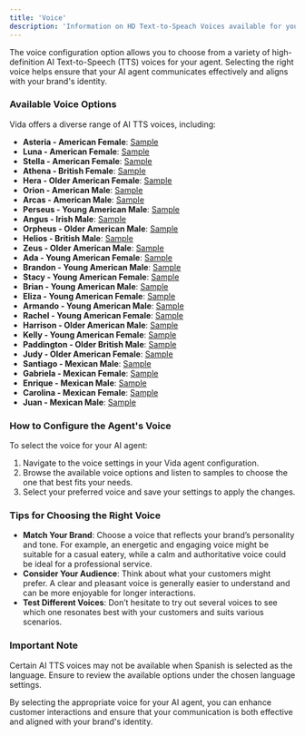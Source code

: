 ```yaml
---
title: 'Voice'
description: 'Information on HD Text-to-Speach Voices available for your Vida phone agent.'
---
```


The voice configuration option allows you to choose from a variety of high-definition AI Text-to-Speech (TTS) voices for your agent. Selecting the right voice helps ensure that your AI agent communicates effectively and aligns with your brand's identity.

### Available Voice Options

Vida offers a diverse range of AI TTS voices, including:

- **Asteria - American Female**: [Sample](https://res.cloudinary.com/deepgram/video/upload/v1709565353/aura/asteria_docs_venw0r.wav)
- **Luna - American Female**: [Sample](https://res.cloudinary.com/deepgram/video/upload/v1709565351/aura/luna_docs_clom0e.wav)
- **Stella - American Female**: [Sample](https://res.cloudinary.com/deepgram/video/upload/v1709565349/aura/stella_docs_xh5jbv.wav)
- **Athena - British Female**: [Sample](https://res.cloudinary.com/deepgram/video/upload/v1709565613/aura/athena_docs_wyznud.wav)
- **Hera - Older American Female**: [Sample](https://res.cloudinary.com/deepgram/video/upload/v1709565347/aura/hera_docs_xjkt4x.wav)
- **Orion - American Male**: [Sample](https://res.cloudinary.com/deepgram/video/upload/v1709565346/aura/orion_docs_aljv1q.mp3)
- **Arcas - American Male**: [Sample](https://res.cloudinary.com/deepgram/video/upload/v1709565348/aura/arcas_docs_pc9hxp.mp3)
- **Perseus - Young American Male**: [Sample](https://res.cloudinary.com/deepgram/video/upload/v1709565350/aura/perseus_docs_ap7fc0.wav)
- **Angus - Irish Male**: [Sample](https://res.cloudinary.com/deepgram/video/upload/v1709565352/aura/angus_docs_lgse2b.wav)
- **Orpheus - Older American Male**: [Sample](https://res.cloudinary.com/deepgram/video/upload/v1709565350/aura/orpheus_docs_zdlpcf.wav)
- **Helios - British Male**: [Sample](https://res.cloudinary.com/deepgram/video/upload/v1709565346/aura/helios_docs_ycjwoo.wav)
- **Zeus - Older American Male**: [Sample](https://res.cloudinary.com/deepgram/video/upload/v1709565347/aura/zeus_docs_fupdiv.wav)
- **Ada - Young American Female**: [Sample](https://storage.googleapis.com/eleven-public-prod/N9nr2MNIO6TugKyOU4QtXqamb4H3/voices/8qR3d5yiry6m9zFbOIul/f0fce3c4-c6cb-4f04-882c-da2ec104141a.mp3)
- **Brandon - Young American Male**: [Sample](https://storage.googleapis.com/eleven-public-prod/custom/voices/BvZBJROETmG9wGXEdSqX/4OHLWd5xHzACZFNPKckR.mp3)
- **Stacy - Young American Female**: [Sample](https://storage.googleapis.com/eleven-public-prod/y85aGq5SLqQ5fbyTAoRkQyqKIMX2/voices/wbqKXymFHKYgXXg5862C/8b8abfb2-6526-428f-b98f-1ff5e2fc9351.mp3)
- **Brian - Young American Male**: [Sample](https://storage.googleapis.com/eleven-public-prod/mcGl8ArpzPTPeBPSuy4QzqaJ5yo2/voices/Rn9Yq7uum9irZ6RwppDN/9ce47fcf-e76c-4aa8-9e86-70656f0b6a78.mp3)
- **Eliza - Young American Female**: [Sample](https://storage.googleapis.com/eleven-public-prod/xP81iaL51YWPk9TWlEME5BCAaPh2/voices/jzSbH58wuSIjxiCcLTrI/b33f1f85-2fb0-4c4d-8208-374041c68d68.mp3)
- **Armando - Young American Male**: [Sample](https://storage.googleapis.com/eleven-public-prod/custom/voices/TWUKKXAylkYxxlPe4gx0/oAJIYIEejJ5U8hAfWADq.mp3)
- **Rachel - Young American Female**: [Sample](https://storage.googleapis.com/eleven-public-prod/f3KkgSR0HeUq5nrQMfIxLt9f9ew1/voices/XaxX6HBIGIJCwovDPRj8/389a57f6-acc9-4a47-bc80-776c7db592ae.mp3)
- **Harrison - Older American Male**: [Sample](https://storage.googleapis.com/eleven-public-prod/Ma0f0zw9rKhbQ6LWZ0vMZma18lW2/voices/RDyiFZuu532tMhDgez31/e3ebb840-bf31-4fc7-b362-b8dcc898b71e.mp3)
- **Kelly - Young American Female**: [Sample](https://storage.googleapis.com/eleven-public-prod/opnveFdsOUSqSDvVg1e9RtN4lWG2/voices/iuK1sW0ecUUktJLYWSUS/14c1e42c-ccad-486c-8bda-6f6b55a09744.mp3)
- **Paddington - Older British Male**: [Sample](https://storage.googleapis.com/eleven-public-prod/xcpdkIV6GoPJb4UApYRLpSFQNUO2/voices/P1WnvuZagnRQKcMT0jxa/73e4d524-6916-42b7-802b-e87fec3f992d.mp3)
- **Judy - Older American Female**: [Sample](https://storage.googleapis.com/eleven-public-prod/fG8Y3OsnLHbylI1xZwADY3JN8D53/voices/eAtUQeq5p2a0JxXknbJJ/15f3200e-3551-4d99-9740-83dee0bbe310.mp3)
- **Santiago - Mexican Male**: [Sample](https://storage.googleapis.com/eleven-public-prod/custom/voices/15bJsujCI3tcDWeoZsQP/tehSltxsQgEtiHBaqMqV.mp3)
- **Gabriela - Mexican Female**: [Sample](https://storage.googleapis.com/eleven-public-prod/custom/voices/hHjbwzYZW17oh0p05AKv/KSc2U2vwbUBJfAVLh3hu.mp3)
- **Enrique - Mexican Male**: [Sample](https://storage.googleapis.com/eleven-public-prod/custom/voices/gbTn1bmCvNgk0QEAVyfM/VzDkkwZdN7zNxcnMeEsc.mp3)
- **Carolina - Mexican Female**: [Sample](https://storage.googleapis.com/eleven-public-prod/custom/voices/UOIqAnmS11Reiei1Ytkc/iD8yOai01ygsrjOUknQ3.mp3)
- **Juan - Mexican Male**: [Sample](https://storage.googleapis.com/eleven-public-prod/g8F4VvV09tdt35r66rGo09eB1en2/voices/5kz7Te3c1BvAWyFfkfkW/4940762d-a30f-4ed4-a6f4-9f9f6fb014bd.mp3)

### How to Configure the Agent's Voice

To select the voice for your AI agent:
1. Navigate to the voice settings in your Vida agent configuration.
2. Browse the available voice options and listen to samples to choose the one that best fits your needs.
3. Select your preferred voice and save your settings to apply the changes.

### Tips for Choosing the Right Voice

- **Match Your Brand**: Choose a voice that reflects your brand’s personality and tone. For example, an energetic and engaging voice might be suitable for a casual eatery, while a calm and authoritative voice could be ideal for a professional service.
- **Consider Your Audience**: Think about what your customers might prefer. A clear and pleasant voice is generally easier to understand and can be more enjoyable for longer interactions.
- **Test Different Voices**: Don’t hesitate to try out several voices to see which one resonates best with your customers and suits various scenarios.

### Important Note

Certain AI TTS voices may not be available when Spanish is selected as the language. Ensure to review the available options under the chosen language settings.

By selecting the appropriate voice for your AI agent, you can enhance customer interactions and ensure that your communication is both effective and aligned with your brand's identity.

